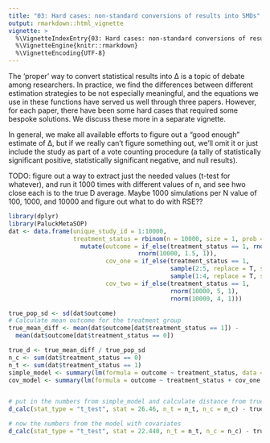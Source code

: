 ```yaml
---
title: "03: Hard cases: non-standard conversions of results into SMDs"
output: rmarkdown::html_vignette
vignette: >
  %\VignetteIndexEntry{03: Hard cases: non-standard conversions of results into SMDs}
  %\VignetteEngine{knitr::rmarkdown}
  %\VignetteEncoding{UTF-8}
---
```


The 'proper' way to convert statistical results into ∆ is a topic of debate among researchers. In practice, we find the differences between different estimation strategies to be not especially meaningful, and the equations we use in these functions have served us well through three papers. However, for each paper, there have been some hard cases that required some bespoke solutions. We discuss these more in a separate vignette.

In general, we make all available efforts to figure out a "good enough" estimate of ∆, but if we really can't figure something out, we'll omit it or just include the study as part of a vote counting procedure (a tally of statistically significant positive, statistically significant negative, and null results).


TODO: figure out a way to extract just the needed values (t-test for whatever), and run it 1000 times with different values of n, and see hwo close each is to the true D average. Maybe 1000 simulations per N value of 100, 1000, and 10000
and figure out what to do with RSE??
```r

library(dplyr)
library(PaluckMetaSOP)
dat <- data.frame(unique_study_id = 1:10000,
                  treatment_status = rbinom(n = 10000, size = 1, prob = 0.5)) |> 
                    mutate(outcome = if_else(treatment_status == 1, rnorm(10000, 2, 1),
                                    rnorm(10000, 1.5, 1)),
                           cov_one = if_else(treatment_status == 1, 
                                             sample(2:5, replace = T, size = 10000),
                                             sample(1:4, replace = T, size = 10000)),
                           cov_two = if_else(treatment_status == 1,
                                             rnorm(10000, 5, 1),
                                             rnorm(10000, 4, 1)))

true_pop_sd <- sd(dat$outcome)
# Calculate mean outcome for the treatment group
true_mean_diff <- mean(dat$outcome[dat$treatment_status == 1]) - 
  mean(dat$outcome[dat$treatment_status == 0])

true_d <- true_mean_diff / true_pop_sd
n_c <- sum(dat$treatment_status == 0)
n_t <- sum(dat$treatment_status == 1)
simple_model <- summary(lm(formula = outcome ~ treatment_status, data = dat)); simple_model
cov_model <- summary(lm(formula = outcome ~ treatment_status + cov_one + cov_two, data = dat)); cov_model


# put in the numbers from simple_model and calculate distance from true d
d_calc(stat_type = "t_test", stat = 26.46, n_t = n_t, n_c = n_c) - true_d  # 0.01740734

# now the numbers from the model with covariates
d_calc(stat_type = "t_test", stat = 22.440, n_t = n_t, n_c = n_c) - true_d # 0.06259266
```

